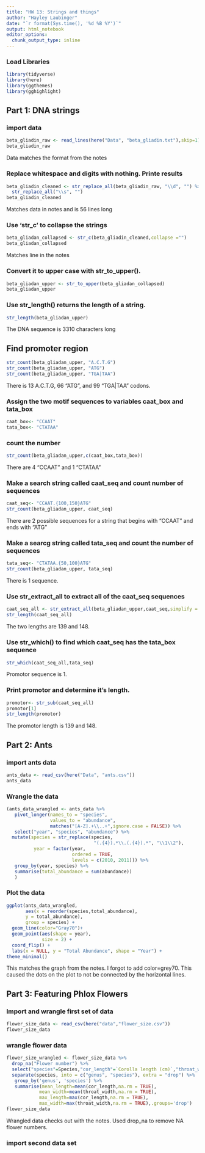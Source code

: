 ```yaml
---
title: "HW 13: Strings and things"
author: "Hayley Laubinger"
date: "`r format(Sys.time(), '%d %B %Y')`"
output: html_notebook
editor_options: 
  chunk_output_type: inline
---
```


### Load Libraries 
```r
library(tidyverse)
library(here)
library(ggthemes)
library(gghighlight)
```
## Part 1: DNA strings

### import data
```r
beta_gliadin_raw <- read_lines(here("Data", "beta_gliadin.txt"),skip=1)
beta_gliadin_raw
```
Data matches the format from the notes

### Replace whitespace and digits with nothing. Printe results 
```r
beta_gliadin_cleaned <- str_replace_all(beta_gliadin_raw, "\\d", "") %>%
  str_replace_all("\\s", "")
beta_gliadin_cleaned
```
Matches data in notes and is 56 lines long


### Use 'str_c' to collapse the strings
```r
beta_gliadan_collapsed <- str_c(beta_gliadin_cleaned,collapse ="")
beta_gliadan_collapsed
```
Matches line in the notes


### Convert it to upper case with str_to_upper().
```r
beta_gliadan_upper <- str_to_upper(beta_gliadan_collapsed)
beta_gliadan_upper
```


### Use str_length() returns the length of a string.
```r
str_length(beta_gliadan_upper)
```
The DNA sequence is 3310 characters long 


## Find promoter region 

```r
str_count(beta_gliadan_upper, "A.C.T.G")
str_count(beta_gliadan_upper, "ATG")
str_count(beta_gliadan_upper, "TGA|TAA")
```
There is 13 A.C.T.G, 66 "ATG", and 99 "TGA|TAA" codons.



### Assign the two motif sequences to variables caat_box and tata_box  
```r
caat_box<- "CCAAT"
tata_box<- "CTATAA"
```


### count the number
```r
str_count(beta_gliadan_upper,c(caat_box,tata_box))
```
There are 4 "CCAAT" and 1 "CTATAA"



### Make a search string called caat_seq and count number of sequences 
```r
caat_seq<- "CCAAT.{100,150}ATG"
str_count(beta_gliadan_upper, caat_seq)
```
There are 2 possible sequences for a string that begins with "CCAAT" and ends with "ATG"


### Make a searcg string called tata_seq and count the number of sequences 
```r
tata_seq<- "CTATAA.{50,100}ATG"
str_count(beta_gliadan_upper, tata_seq)
```
There is 1 sequence.


### Use str_extract_all to extract all of the caat_seq sequences 
```r
caat_seq_all <- str_extract_all(beta_gliadan_upper,caat_seq,simplify = TRUE)
str_length(caat_seq_all)
```
The two lengths are 139 and 148.


### Use str_which() to find which caat_seq has the tata_box sequence
```r
str_which(caat_seq_all,tata_seq)
```
Promotor  sequence is 1. 

### Print promotor and determine it’s length.
```r
promotor<- str_sub(caat_seq_all)
promotor[1]
str_length(promotor)
```
The promotor length is 139 and 148.


## Part 2: Ants

### import ants data
```r
ants_data <- read_csv(here("Data", "ants.csv"))
ants_data
```


### Wrangle the data 
```r
(ants_data_wrangled <- ants_data %>%
   pivot_longer(names_to = "species",
                values_to = "abundance",
                matches("[A-Z].+\\..+",ignore.case = FALSE)) %>%
   select("year", "species", "abundance") %>%
  mutate(species = str_replace(species,
                                "(.{4}).*\\.(.{4}).*", "\\1\\2"),
          year = factor(year,
                        ordered = TRUE,
                        levels = c(2010, 2011))) %>%
   group_by(year, species) %>%
   summarise(total_abundance = sum(abundance))
   )
```



### Plot the data
```r
ggplot(ants_data_wrangled,
       aes(x = reorder(species,total_abundance),
       y = total_abundance),
       group = species) +
  geom_line(color="Gray70")+
  geom_point(aes(shape = year),
             size = 2) +
  coord_flip() +
  labs(x = NULL, y = "Total Abundance", shape = "Year") +
theme_minimal()  
```
This matches the graph from the notes. I forgot to add color=grey70. This caused the dots on the plot to not be connected by the horizontal lines.


## Part 3:  Featuring Phlox Flowers

### Import and wrangle first set of data
```r
flower_size_data <- read_csv(here("data","flower_size.csv"))
flower_size_data
```
### wrangle flower data
```r
flower_size_wrangled <- flower_size_data %>%
  drop_na("Flower number") %>% 
  select("species"=Species,"cor_length"=`Corolla length (cm)`,"throat_width"=`Corolla width throat (cm)`) %>% 
  separate(species, into = c("genus", "species"), extra = "drop") %>%
   group_by('genus', 'species') %>%
   summarise(mean_length=mean(cor_length,na.rm = TRUE),
            mean_width=mean(throat_width,na.rm = TRUE),
            max_length=max(cor_length,na.rm = TRUE),
            max_width=max(throat_width,na.rm = TRUE),.groups='drop') 
flower_size_data
```
Wrangled data checks out with the notes. Used drop_na to remove NA flower numbers. 


### import second data set 















































